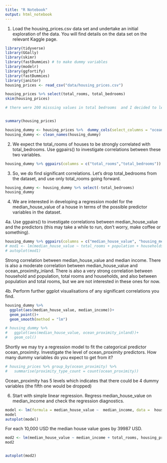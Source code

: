 ```yaml
---
title: "R Notebook"
output: html_notebook
---
```



1. Load the housing_prices.csv data set and undertake an initial exploration of the data. You will find details on the data set on the relevant Kaggle page.

```r
library(tidyverse)
library(GGally)
library(skimr)
library(fastDummies) # to make dummy variables
library(modelr)
library(ggfortify)
library(fastDummies)
library(janitor)
housing_prices <- read_csv("data/housing_prices.csv")

housing_prices %>% select(total_rooms, total_bedrooms)
skim(housing_prices) 

# there were 200 misssing values in total bedrooms  and I decided to leave them for now


summary(housing_prices)

housing_dummy <- housing_prices %>%  dummy_cols(select_columns = "ocean_proximity", remove_first_dummy = FALSE, remove_selected_columns = TRUE) %>% select(-ocean_proximity_ISLAND)
housing_dummy <- clean_names(housing_dummy)


```

2. We expect the total_rooms of houses to be strongly correlated with total_bedrooms. Use ggpairs() to investigate correlations between these two variables.

```r
housing_dummy %>% ggpairs(columns = c("total_rooms","total_bedrooms"))


```
3. So, we do find significant correlations. Let’s drop total_bedrooms from the dataset, and use only total_rooms going forward.
```r
housing_dummy <- housing_dummy %>% select(-total_bedrooms)
housing_dummy
```
4. We are interested in developing a regression model for the median_house_value of a house in terms of the possible predictor variables in the dataset.

4a. Use ggpairs() to investigate correlations between median_house_value and the predictors (this may take a while to run, don’t worry, make coffee or something).

```r
housing_dummy %>% ggpairs(columns = c("median_house_value", "housing_median_age", "total_rooms", "population", "households", "median_income", "ocean_proximity_1h_ocean", "ocean_proximity_inland", "ocean_proximity_near_bay", "ocean_proximity_near_ocean"))
# mod1 <- lm(median_house_value ~ total_rooms + population + households + median_income + housing_median_age, housing_prices)
# autoplot(mod1)
```
Strong correlation between median_house_value and median income. There is also a moderate correlation between median_house_value and ocean_proximity_inland.
There is also a very strong correlation between household and population, total rooms and households, and also between population and total rooms, but we are not interested in these ones for now.

4b. Perform further ggplot visualisations of any significant correlations you find.

```r
housing_dummy %>% 
  ggplot(aes(median_house_value, median_income))+
  geom_point()+
  geom_smooth(method = "lm")

# housing_dummy %>% 
#   ggplot(aes(median_house_value, ocean_proximity_inland))+
#   geom_col()
```
Shortly we may try a regression model to fit the categorical predictor ocean_proximity. Investigate the level of ocean_proximity predictors. How many dummy variables do you expect to get from it?
```r
# housing_prices %>% group_by(ocean_proximity) %>% 
#   summarise(proximity_type_count = count(ocean_proximity))
```
 Ocean_proximity has 5 levels which indicates that there could be 4 dummy variables (the fifth one would be dropped)

6. Start with simple linear regression. Regress median_house_value on median_income and check the regression diagnostics.

```r

model <- lm(formula = median_house_value ~  median_income, data =  housing_dummy)
model
autoplot(model)

```

For each 10,000 USD the median house value goes by 39987 USD.

```r
mod2 <- lm(median_house_value ~ median_income + total_rooms, housing_prices)
mod2


autoplot(mod2)
```

